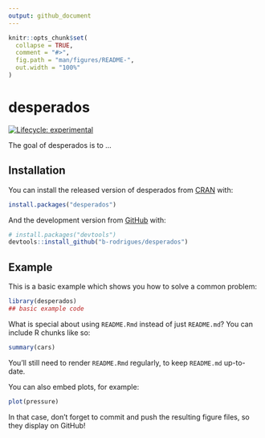 ```yaml
---
output: github_document
---
```


<!-- README.md is generated from README.Rmd. Please edit that file -->

```r
knitr::opts_chunk$set(
  collapse = TRUE,
  comment = "#>",
  fig.path = "man/figures/README-",
  out.width = "100%"
)
```

# desperados

<!-- badges: start -->
[![Lifecycle: experimental](https://img.shields.io/badge/lifecycle-experimental-orange.svg)](https://www.tidyverse.org/lifecycle/#experimental)
<!-- badges: end -->

The goal of desperados is to ...

## Installation

You can install the released version of desperados from [CRAN](https://CRAN.R-project.org) with:

``` r
install.packages("desperados")
```

And the development version from [GitHub](https://github.com/) with:

``` r
# install.packages("devtools")
devtools::install_github("b-rodrigues/desperados")
```
## Example

This is a basic example which shows you how to solve a common problem:

```r
library(desperados)
## basic example code
```

What is special about using `README.Rmd` instead of just `README.md`? You can include R chunks like so:

```r
summary(cars)
```

You'll still need to render `README.Rmd` regularly, to keep `README.md` up-to-date.

You can also embed plots, for example:

```r
plot(pressure)
```

In that case, don't forget to commit and push the resulting figure files, so they display on GitHub!
